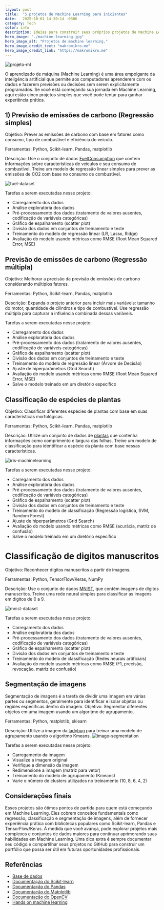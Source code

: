 ```yaml
---
layout: post
title:  "5 projetos de Machine Learning para iniciantes"
date:   2025-10-01 14:30:14 -0300
category: Tech
color: info
description: Ideias para construir seus próprios projetos de Machine Learning com essas ideias práticas e acessíveis.
hero_image: "./machine-learning.jpg"
hero_image_alt: "Projetos de machine learning."
hero_image_credit_text: "makromikro.me"
hero_image_credit_link: "https://makromikro.me"
---
```

![projeto-ml](./machine-learning.jpg)

O aprendizado de máquina (Machine Learning) é uma área empolgante da inteligência artificial que permite
aos computadores aprenderem com os dados e fazerem previsões ou decisões sem serem explicitamente programados. Se você está começando sua jornada em Machine Learning, aqui estão cinco projetos simples que você pode tentar para ganhar experiência prática.

## 1) Previsão de emissões de carbono (Regressão simples)
Objetivo: Prever as emissões de carbono com base em fatores como consumo, tipo de combustível e eficiência do veículo.

Ferramentas: Python, Scikit-learn, Pandas, matplotlib

Descrição: Use o conjunto de dados [FuelConsumption](https://github.com/wesinalves/projetos-ml-para-iniciantes/blob/main/datasets/FuelConsumption.csv) que contem informações sobre características de veículos e seu consumo de combustível. Treine um modelo de regressão linear simples para prever as emissões de CO2 com base no consumo de combustível.

![fuel-dataset](./fuel-dataset.jpg)

Tarefas a serem executadas nesse projeto:
* Carregamento dos dados
* Análise exploratória dos dados
* Pré-processamento dos dados (tratamento de valores ausentes, codificação de variáveis categóricas)
* Gráfico de espalhamento (scatter plot)
* Divisão dos dados em conjuntos de treinamento e teste
* Treinamento do modelo de regressão linear (LR, Lasso, Ridge)
* Avaliação do modelo usando métricas como RMSE (Root Mean Squared Error, MSE)

## Previsão de emissões de carbono (Regressão múltipla)
Objetivo: Melhorar a precisão da previsão de emissões de carbono considerando múltiplos fatores.

Ferramentas: Python, Scikit-learn, Pandas, matplotlib

Descrição: Expanda o projeto anterior para incluir mais variáveis: tamanho do motor, quantidade de cilindros e tipo de combustível. Use regressão múltipla para capturar a influência combinada dessas variáveis.

Tarefas a serem executadas nesse projeto:
* Carregamento dos dados
* Análise exploratória dos dados
* Pré-processamento dos dados (tratamento de valores ausentes, codificação de variáveis categóricas)
* Gráfico de espalhamento (scatter plot)
* Divisão dos dados em conjuntos de treinamento e teste
* Treinamento do modelo de regressão linear (Árvore de Decisão)
* Ajuste de hiperparâmetros (Grid Search)
* Avaliação do modelo usando métricas como RMSE (Root Mean Squared Error, MSE)
* Salve o modelo treinado em um diretório específico

## Classificação de espécies de plantas
Objetivo: Classificar diferentes espécies de plantas com base em suas características morfológicas.

Ferramentas: Python, Scikit-learn, Pandas, matplotlib

Descrição: Utilize um conjunto de dados de [plantas](https://github.com/wesinalves/projetos-ml-para-iniciantes/blob/main/datasets/iris.zip) que contenha informações como comprimento e largura das folhas. Treine um modelo de classificação para identificar a espécie da planta com base nessas características.

![iris-machinelearning](./iris-machinelearning.png)

Tarefas a serem executadas nesse projeto:
* Carregamento dos dados
* Análise exploratória dos dados
* Pré-processamento dos dados (tratamento de valores ausentes, codificação de variáveis categóricas)
* Gráfico de espalhamento (scatter plot)
* Divisão dos dados em conjuntos de treinamento e teste
* Treinamento do modelo de classificação (Regressão logística, SVM, Random Forest)
* Ajuste de hiperparâmetros (Grid Search)
* Avaliação do modelo usando métricas como RMSE (acurácia, matriz de confusão)
* Salve o modelo treinado em um diretório específico

# Classificação de digitos manuscritos
Objetivo: Reconhecer dígitos manuscritos a partir de imagens.

Ferramentas: Python, TensorFlow/Keras, NumPy

Descrição: Use o conjunto de dados [MNIST](https://www.kaggle.com/datasets/hojjatk/mnist-dataset), que contém imagens de dígitos manuscritos. Treine uma rede neural simples para classificar as imagens em dígitos de 0 a 9.

![mnist-dataset](./mnist-dataset.jpeg)

Tarefas a serem executadas nesse projeto:
* Carregamento dos dados
* Análise exploratória dos dados
* Pré-processamento dos dados (tratamento de valores ausentes, codificação de variáveis categóricas)
* Gráfico de espalhamento (scatter plot)
* Divisão dos dados em conjuntos de treinamento e teste
* Treinamento do modelo de classificação (Redes neurais artificiais)
* Avaliação do modelo usando métricas como RMSE (F1, precisão, revocação, matriz de confusão)

## Segmentação de imagens
Segmentação de imagens é a tarefa de dividir uma imagem em várias partes ou segmentos, geralmente para identificar e isolar objetos ou regiões específicas dentro da imagem. 
Objetivo: Segmentar diferentes objetos em uma imagem usando um algoritmo de agrupamento.

Ferramentas: Python, matplotlib, sklearn

Descrição: Utilize a imagem da [ladybug](https://github.com/wesinalves/projetos-ml-para-iniciantes/blob/main/datasets/ladybug.png) para treinar uma modelo de agrupamento usando o algoritmo Kmeans.
![image-segmentation](./ladybug.png)

Tarefas a serem executadas nesse projeto:
* Carregamento da imagem
* Visualize a imagem original
* Verifique a dimensão da imagem
* Redimensione a imagem (matriz para vetor)
* Treinamento do modelo de agrupamento (Kmeans)
* Varie o número de clusters utilizados no treinamento (10, 8, 6, 4, 2)

## Considerações finais
Esses projetos são ótimos pontos de partida para quem está começando em Machine Learning. Eles cobrem conceitos fundamentais como regressão, classificação e segmentação de imagens, além de fornecer experiência prática com bibliotecas populares como Scikit-learn, Pandas e TensorFlow/Keras. À medida que você avança, pode explorar projetos mais complexos e conjuntos de dados maiores para continuar aprimorando suas habilidades em Machine Learning. Uma dica extra é sempre documentar seu código e compartilhar seus projetos no GitHub para construir um portfólio que possa ser útil em futuras oportunidades profissionais.

## Referências
- [Base de dados](https://github.com/wesinalves/projetos-ml-para-iniciantes/tree/main/datasets)
- [Documentação do Scikit-learn](https://scikit-learn.org/stable/documentation.html)
- [Documentação do Pandas](https://pandas.pydata.org/pandas-docs/stable/documentation.html)
- [Documentação do Matplotlib](https://matplotlib.org/stable/contents.html)
- [Documentação do OpenCV](https://docs.opencv.org/master/)
- [Hands on machine learning](https://amzn.to/42nJXlz)
